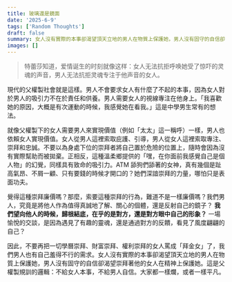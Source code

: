 ```yaml
---
title: 玻璃還是鏡面
date: '2025-6-9'
tags: ['Random Thoughts']
draft: false
summary: 女人沒有實際的本事卻渴望頂天立地的男人在物質上保護她，男人沒有固守的自信卻渴望崇拜著他的女人在精神上保護她。這是父權製規訓的邏輯：不給女人本事，不給男人自信。大家都一樣爛，或者一樣平凡。
images: []
---
```


> 特蕾莎知道，爱情诞生的时刻就像这样：女人无法抗拒呼唤她受了惊吓的灵魂的声音，男人无法抗拒灵魂专注于他声音的女人。

現代的父權製社會就是這樣。男人不會要求女人有什麼了不起的本事，因為女人對於男人的吸引力不在於責任和供養。男人需要女人的視線專注在他身上。「我喜歡她的原因，大概是有次運動的時候，我感覺她在看我。」這是中學男生常有的想法。

就像父權製下的女人需要男人來實現價值（例如「太太」這一稱呼）一樣，男人也依賴女人實現價值。女人從男人這裡索取庇護、引導，男人從女人這裡索取專注、崇拜和忠誠。不要以為身處下位的崇拜者將自己置於危險的位置上，隨時會因為沒有實際幫助而被拋棄。正相反，這種溫柔鄉提供的「嘿，在你面前我感覺自己是個人物」的幻覺，同樣具有致命的吸引力。ATM 舔狗們舔著的女神，真有幾個是趾高氣昂、不屑一顧、只有要錢的時候才開口的？她們深諳崇拜的力量，哪怕只是表面功夫。

覺得這種崇拜廉價嗎？那麼，索要這種崇拜的行為，難道不是一樣廉價嗎？我們男人，究竟是將他人作為值得真誠地了解、關心的個體，還是反射自己的鏡子？ **我們望向他人的時候，歸根結底，在乎的是對方，還是對方眼中自己的形象？** 一場愉悅的交談，是因為遇見了有趣的靈魂，還是通過對方的反饋，看見了風度翩翩的自己？

因此，不要再把一切學曆崇拜、財富崇拜、權利崇拜的女人罵成「拜金女」了，我們男人也有自己羞得不行的需求。女人沒有實際的本事卻渴望頂天立地的男人在物質上保護她，男人沒有固守的自信卻渴望崇拜著他的女人在精神上保護她。這是父權製規訓的邏輯：不給女人本事，不給男人自信。大家都一樣爛，或者一樣平凡。